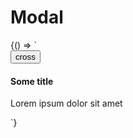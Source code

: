 
<Meta title="Modal" />

# Modal

<Preview>
	<Story name="Default">
		{() => `
			<div class="c-modal c-modal--open">
				<div class="c-modal__box c-box">
					<button
						type="button"
						class="c-modal__close c-button c-button--icon c-button--transparent"
					>
						<span class="c-button__icon c-icon-fill">cross</span>
					</button>
					<div class="text-center">
						<h4 class="mb-4">Some title</h4>
						<p>Lorem ipsum dolor sit amet</p>
					</div>
				</div>
				<div class="c-modal__overlay"></div>
			</div>
		`}
	</Story>
</Preview>
